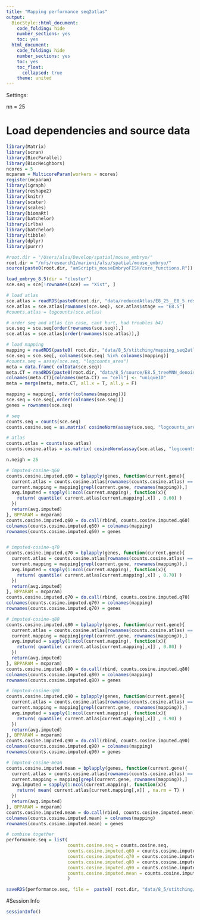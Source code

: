 ```yaml
---
title: "Mapping performance seq2atlas"
output:
  BiocStyle::html_document:
    code_folding: hide
    number_sections: yes
    toc: yes  
  html_document:
    code_folding: hide
    number_sections: yes
    toc: yes
    toc_float:
      collapsed: true
    theme: united
---
```


Settings:

nn = 25

# Load dependencies and source data

```r

library(Matrix)
library(scran)
library(BiocParallel)
library(BiocNeighbors)
ncores = 5
mcparam = MulticoreParam(workers = ncores)
register(mcparam)
library(igraph)
library(reshape2)
library(knitr)
library(scater)
library(scales)
library(biomaRt)
library(batchelor)
library(irlba)
library(batchelor)
library(tibble)
library(dplyr)
library(purrr)

#root.dir = "/Users/alsu/Develop/spatial/mouse_embryo/"
root.dir = "/nfs/research1/marioni/alsu/spatial/mouse_embryo/"
source(paste0(root.dir, "amScripts_mouseEmbryoFISH/core_functions.R"))

load_embryo_8.5(dir = "cluster")
sce.seq = sce[!rownames(sce) == "Xist", ]

# load atlas 
sce.atlas = readRDS(paste0(root.dir, "data/reducedAtlas/E8_25__E8_5.rds"))
sce.atlas = sce.atlas[rownames(sce.seq), sce.atlas$stage == "E8.5"]
#counts.atlas = logcounts(sce.atlas)

# order seq and atlas (in case, cant hurt, had troubles b4)
sce.seq = sce.seq[order(rownames(sce.seq)),]
sce.atlas = sce.atlas[order(rownames(sce.atlas)),]

# load mapping
mapping = readRDS(paste0( root.dir, "data/8_5/stitching/mapping_seq2atlas_embryo1z2.rds"))
sce.seq = sce.seq[, colnames(sce.seq) %in% colnames(mapping)]
#counts.seq = assay(sce.seq, "logcounts_area")
meta = data.frame( colData(sce.seq))
meta.CT = readRDS(paste0(root.dir, "data/8_5/source/E8.5_treeMNN_denoised.Rds"))
colnames(meta.CT)[colnames(meta.CT) == "cell"] <- "uniqueID"
meta = merge(meta, meta.CT, all.x = T, all.y = F)

```


```r

mapping = mapping[, order(colnames(mapping))]
sce.seq = sce.seq[,order(colnames(sce.seq))]
genes = rownames(sce.seq)

# seq
counts.seq = counts(sce.seq)
counts.cosine.seq = as.matrix( cosineNorm(assay(sce.seq, "logcounts_area")) )

# atlas
counts.atlas = counts(sce.atlas)
counts.cosine.atlas = as.matrix( cosineNorm(assay(sce.atlas, "logcounts")) )

n.neigh = 25

# imputed-cosine-q60
counts.cosine.imputed.q60 = bplapply(genes, function(current.gene){
  current.atlas = counts.cosine.atlas[rownames(counts.cosine.atlas) == current.gene,]
  current.mapping = mapping[grepl(current.gene, rownames(mapping)),]
  avg.imputed = sapply(1:ncol(current.mapping), function(x){
    return( quantile( current.atlas[current.mapping[,x]] , 0.60) )
  })
  return(avg.imputed)
}, BPPARAM = mcparam)
counts.cosine.imputed.q60 = do.call(rbind, counts.cosine.imputed.q60)
colnames(counts.cosine.imputed.q60) = colnames(mapping)
rownames(counts.cosine.imputed.q60) = genes


# imputed-cosine-q70
counts.cosine.imputed.q70 = bplapply(genes, function(current.gene){
  current.atlas = counts.cosine.atlas[rownames(counts.cosine.atlas) == current.gene,]
  current.mapping = mapping[grepl(current.gene, rownames(mapping)),]
  avg.imputed = sapply(1:ncol(current.mapping), function(x){
    return( quantile( current.atlas[current.mapping[,x]] , 0.70) )
  })
  return(avg.imputed)
}, BPPARAM = mcparam)
counts.cosine.imputed.q70 = do.call(rbind, counts.cosine.imputed.q70)
colnames(counts.cosine.imputed.q70) = colnames(mapping)
rownames(counts.cosine.imputed.q70) = genes

# imputed-cosine-q80
counts.cosine.imputed.q80 = bplapply(genes, function(current.gene){
  current.atlas = counts.cosine.atlas[rownames(counts.cosine.atlas) == current.gene,]
  current.mapping = mapping[grepl(current.gene, rownames(mapping)),]
  avg.imputed = sapply(1:ncol(current.mapping), function(x){
    return( quantile( current.atlas[current.mapping[,x]] , 0.80) )
  })
  return(avg.imputed)
}, BPPARAM = mcparam)
counts.cosine.imputed.q80 = do.call(rbind, counts.cosine.imputed.q80)
colnames(counts.cosine.imputed.q80) = colnames(mapping)
rownames(counts.cosine.imputed.q80) = genes

# imputed-cosine-q90
counts.cosine.imputed.q90 = bplapply(genes, function(current.gene){
  current.atlas = counts.cosine.atlas[rownames(counts.cosine.atlas) == current.gene,]
  current.mapping = mapping[grepl(current.gene, rownames(mapping)),]
  avg.imputed = sapply(1:ncol(current.mapping), function(x){
    return( quantile( current.atlas[current.mapping[,x]] , 0.90) )
  })
  return(avg.imputed)
}, BPPARAM = mcparam)
counts.cosine.imputed.q90 = do.call(rbind, counts.cosine.imputed.q90)
colnames(counts.cosine.imputed.q90) = colnames(mapping)
rownames(counts.cosine.imputed.q90) = genes

# imputed-cosine-mean
counts.cosine.imputed.mean = bplapply(genes, function(current.gene){
  current.atlas = counts.cosine.atlas[rownames(counts.cosine.atlas) == current.gene,]
  current.mapping = mapping[grepl(current.gene, rownames(mapping)),]
  avg.imputed = sapply(1:ncol(current.mapping), function(x){
    return( mean( current.atlas[current.mapping[,x]] , na.rm = T) )
  })
  return(avg.imputed)
}, BPPARAM = mcparam)
counts.cosine.imputed.mean = do.call(rbind, counts.cosine.imputed.mean)
colnames(counts.cosine.imputed.mean) = colnames(mapping)
rownames(counts.cosine.imputed.mean) = genes

# combine together
performance.seq = list(
                       counts.cosine.seq = counts.cosine.seq,
                       counts.cosine.imputed.q60 = counts.cosine.imputed.q60,
                       counts.cosine.imputed.q70 = counts.cosine.imputed.q70,
                       counts.cosine.imputed.q80 = counts.cosine.imputed.q80,
                       counts.cosine.imputed.q90 = counts.cosine.imputed.q90,
                       counts.cosine.imputed.mean = counts.cosine.imputed.mean
                       )

saveRDS(performance.seq, file =  paste0( root.dir, "data/8_5/stitching/comp_imp_metrics_embryo1z2.rds"))

```


#Session Info

```r

sessionInfo()

```
